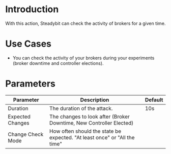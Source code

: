 # Introduction

With this action, Steadybit can check the activity of brokers for a given time.

# Use Cases

 - You can check the activity of your brokers during your experiments (broker downtime and controller elections).

# Parameters

| Parameter         | Description                                                               | Default |
|-------------------|---------------------------------------------------------------------------|---------|
| Duration          | The duration of the attack.                                               | 10s     |
| Expected Changes  | The changes to look after (Broker Downtime, New Controller Elected)       |         |
| Change Check Mode | How often should the state be expected. "At least once" or "All the time" |         |


